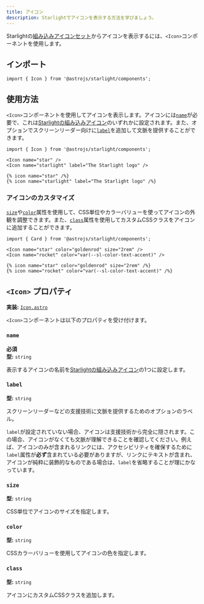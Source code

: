 ```yaml
---
title: アイコン
description: Starlightでアイコンを表示する方法を学びましょう。
---
```



Starlightの[組み込みアイコンセット](/ja/reference/icons/#すべてのアイコン)からアイコンを表示するには、`<Icon>`コンポーネントを使用します。


<Preview>

<Icon
	slot="preview"
	name="open-book"
	color="var(--sl-color-text-accent)"
	size="4rem"
/>

</Preview>

## インポート

```tsx
import { Icon } from '@astrojs/starlight/components';
```

## 使用方法

`<Icon>`コンポーネントを使用してアイコンを表示します。アイコンには[`name`](#name)が必要で、これは[Starlightの組み込みアイコン](/ja/reference/icons/#すべてのアイコン)のいずれかに設定されます。また、オプションでスクリーンリーダー向けに[`label`](#label)を追加して文脈を提供することができます。

<Preview>

```mdx
import { Icon } from '@astrojs/starlight/components';

<Icon name="star" />
<Icon name="starlight" label="The Starlight logo" />
```

<Fragment slot="markdoc">

```markdoc
{% icon name="star" /%}
{% icon name="starlight" label="The Starlight logo" /%}
```

</Fragment>

<Fragment slot="preview">
	<Icon name="star" />
	<Icon name="starlight" label="The Starlight logo" />
</Fragment>

</Preview>

### アイコンのカスタマイズ

[`size`](#size)や[`color`](#color)属性を使用して、CSS単位やカラーバリューを使ってアイコンの外観を調整できます。また、[`class`](#class)属性を使用してカスタムCSSクラスをアイコンに追加することができます。

<Preview>

```mdx
import { Card } from '@astrojs/starlight/components';

<Icon name="star" color="goldenrod" size="2rem" />
<Icon name="rocket" color="var(--sl-color-text-accent)" />
```

<Fragment slot="markdoc">

```markdoc
{% icon name="star" color="goldenrod" size="2rem" /%}
{% icon name="rocket" color="var(--sl-color-text-accent)" /%}
```

</Fragment>

<Fragment slot="preview">
	<Icon name="star" color="goldenrod" size="2rem" />
	<Icon name="rocket" color="var(--sl-color-text-accent)" />
</Fragment>

</Preview>

## `<Icon>` プロパティ

**実装:** [`Icon.astro`](https://github.com/withastro/starlight/blob/main/packages/starlight/user-components/Icon.astro)

`<Icon>`コンポーネントは以下のプロパティを受け付けます。

### `name`

**必須**  
**型:** `string`

表示するアイコンの名前を[Starlightの組み込みアイコン](/ja/reference/icons/#すべてのアイコン)の1つに設定します。

### `label`

**型:** `string`

スクリーンリーダーなどの支援技術に文脈を提供するためのオプションのラベル。

`label`が設定されていない場合、アイコンは支援技術から完全に隠されます。この場合、アイコンがなくても文脈が理解できることを確認してください。例えば、アイコンのみが含まれるリンクには、アクセシビリティを確保するために`label`属性が**必ず**含まれている必要がありますが、リンクにテキストが含まれ、アイコンが純粋に装飾的なものである場合は、`label`を省略することが理にかなっています。

### `size`

**型:** `string`

CSS単位でアイコンのサイズを指定します。

### `color`

**型:** `string`

CSSカラーバリューを使用してアイコンの色を指定します。

### `class`

**型:** `string`

アイコンにカスタムCSSクラスを追加します。
